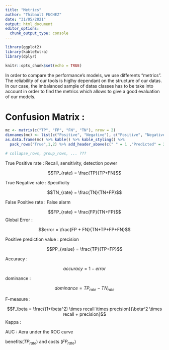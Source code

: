 ```yaml
---
title: "Metrics"
author: "Thibault FUCHEZ"
date: "31/05/2021"
output: html_document
editor_options: 
  chunk_output_type: console
---
```


```r
library(ggplot2)
library(kableExtra)
library(dplyr)
```


```r
knitr::opts_chunk$set(echo = TRUE)
```

In order to compare the performance's models, we use differents "metrics". The reliability of our tools is higlhy dependant on the structure of our datas. In our case, the imbalanced sample of datas classes has to be take into account in order to find the metrics which allows to give a good evaluation of our models. 

# Confusion Matrix : 

```r
mc <- matrix(c("TP", "FP", "FN", "TN"), nrow = 2)
dimnames(mc) <- list(c("Positive", "Negative"), c("Positive", "Negative"))
as.data.frame(mc) %>% kable() %>% kable_styling() %>% 
  pack_rows("True",1,2) %>% add_header_above(c(" " = 1 ,"Predicted" = 2))

# collapse_rows, group_rows, ... ???
```

True Positive rate : Recall, sensitivity, detection power 

$$TP_{rate} = \frac{TP}{TP+FN}$$

True Negative rate : Specificity

$$TN_{rate} = \frac{TN}{TN+FP}$$

False Positive rate : False alarm 

$$FP_{rate} = \frac{FP}{TN+FP}$$
Global Error : 

$$error = \frac{FP + FN}{TN+TP+FP+FN}$$

Positive prediction value : precision

$$PP_{value} = \frac{TP}{TP+FP}$$

Accuracy : 

$$accuracy = 1 - error$$

dominance :

$$dominance = TP_{rate} - TN_{rate}$$

F-measure : 

$$F_\beta = \frac{(1+\beta^2) \times recall \times precision}{\beta^2 \times recall + precision}$$
Kappa : 

AUC : Aera under the ROC curve

benefits($TP_{rate}$) and costs ($FP_{rate}$)